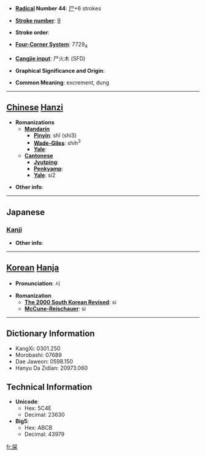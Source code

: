 * '''[[Wiktionary:Chinese radical index| Radical]] Number 44''': [[Wiktionary:Chinese radical index 尸|尸]]+6 strokes

* '''[[Wiktionary:Chinese total strokes index|Stroke number]]''': [[Wiktionary:Chinese total strokes index 9|9]]

* '''Stroke order''': 

* '''[[Wiktionary:Chinese four corner index|Four-Corner System]]''': 7729<sub>4</sub>

* '''[[Wiktionary:Chinese Cangjie index|Cangjie input]]''': 尸火木 (SFD)

* '''Graphical Significance and Origin''': 

* '''Common Meaning''': excrement, dung

----

== [[Chinese]] [[Hanzi]] ==

* '''Romanizations'''
** '''[[Mandarin]]'''
*** '''[[Pinyin]]''': shǐ (shi3)
*** '''[[Wade-Giles]]''': shih<sup>3</sup>
*** '''[[Yale]]''': 
** '''[[Cantonese]]'''
*** '''[[Jyutping]]''':
*** '''[[Penkyamp]]''': 
*** '''[[Yale]]''': si2

* '''Other info''': 

----

==Japanese==
===[[Kanji]]===
{{kanji|on readings=[[し]] (shi), [[き]] (ki)|kun readings=[[くそ]] (kuso)}}

* '''Other info''':  

----

== [[Korean]] [[Hanja]] ==

* '''Pronunciation''': 시

* '''Romanization'''
** '''[[The 2000 South Korean Revised Romanization|The 2000 South Korean Revised]]''': si
** '''[[McCune-Reischauer]]''': si

----

== Dictionary Information ==

* KangXi: 0301.250
* Morobashi: 07689
* Dae Jaweon: 0598.150
* Hanyu Da Zidian: 20973.060

== Technical Information ==

* '''Unicode''':
** Hex: 5C4E
** Decimal: 23630
* '''Big5''':
** Hex: ABCB
** Decimal: 43979

[[fr:屎]]